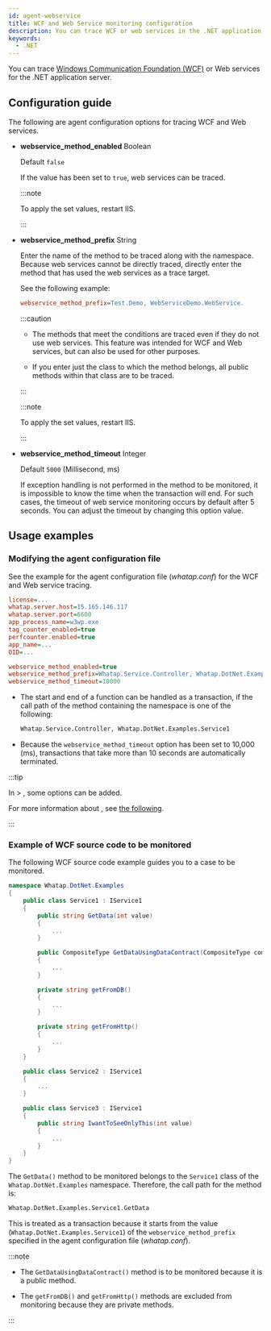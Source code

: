 ```yaml
---
id: agent-webservice
title: WCF and Web Service monitoring configuration
description: You can trace WCF or web services in the .NET application servers.
keywords:
  - .NET
---
```


You can trace [Windows Communication Foundation (WCF)](https://learn.microsoft.com/dotnet/framework/wcf/whats-wcf) or Web services for the .NET application server.

## Configuration guide

The following are agent configuration options for tracing WCF and Web services.

- **webservice_method_enabled** <span class='type'>Boolean</span>

  Default `false`

  If the value has been set to `true`, web services can be traced. 

  :::note

  To apply the set values, restart IIS.

  :::

- **webservice_method_prefix** <span class='type'>String</span>

  Enter the name of the method to be traced along with the namespace. Because web services cannot be directly traced, directly enter the method that has used the web services as a trace target.

  See the following example:

  ```ini title='whatap.conf'
  webservice_method_prefix=Test.Demo, WebServiceDemo.WebService.
  ```

  :::caution

  - The methods that meet the conditions are traced even if they do not use web services. This feature was intended for WCF and Web services, but can also be used for other purposes.

  - If you enter just the class to which the method belongs, all public methods within that class are to be traced.

  :::

  :::note

  To apply the set values, restart IIS.

  :::

- **webservice_method_timeout** <span class='type'>Integer</span>

  Default `5000` (Millisecond, ms)

  If exception handling is not performed in the method to be monitored, it is impossible to know the time when the transaction will end. For such cases, the timeout of web service monitoring occurs by default after 5 seconds. You can adjust the timeout by changing this option value.

## Usage examples

### Modifying the agent configuration file

See the example for the agent configuration file (_whatap.conf_) for the WCF and Web service tracing.

```ini title="whatap.conf" showLineNumbers {10-12}
license=...
whatap.server.host=15.165.146.117
whatap.server.port=6600
app_process_name=w3wp.exe
tag_counter_enabled=true
perfcounter.enabled=true
app_name=...
OID=...

webservice_method_enabled=true
webservice_method_prefix=Whatap.Service.Controller, Whatap.DotNet.Examples.Service1
webservice_method_timeout=10000
```

- The start and end of a function can be handled as a transaction, if the call path of the method containing the namespace is one of the following:

  ```txt
  Whatap.Service.Controller, Whatap.DotNet.Examples.Service1
  ```

- Because the `webservice_method_timeout` option has been set to 10,000 (ms), transactions that take more than 10 seconds are automatically terminated.

:::tip

In <Cmdname sid="side_management" className="uitext" /> &gt; <Cmdname sid="side_agentSetting" className="uitext" />, some options can be added.

<ImgLang img="dotnet-wcf-example-pic.png" desc="Trace analysis" />

For more information about <Cmdname sid="side_agentSetting" className="uitext" />, see [the following](set-agent#set-agent-service).

:::

### Example of WCF source code to be monitored

The following WCF source code example guides you to a case to be monitored.

```csharp {5,10,15,20} showLineNumbers
namespace Whatap.DotNet.Examples
{
    public class Service1 : IService1
    {
        public string GetData(int value)
        {
            ...
        }

        public CompositeType GetDataUsingDataContract(CompositeType composite)
        {
            ...
        }

        private string getFromDB()
        {
            ...
        }

        private string getFromHttp()
        {
            ...
        }
    }

    public class Service2 : IService1
    {
        ...
    }

    public class Service3 : IService1
    {
        public string IwantToSeeOnlyThis(int value)
        {
            ...
        }
    }
}
```

The `GetData()` method to be monitored belongs to the `Service1` class of the `Whatap.DotNet.Examples` namespace. Therefore, the call path for the method is:

```txt
Whatap.DotNet.Examples.Service1.GetData
```

This is treated as a transaction because it starts from the value (`Whatap.DotNet.Examples.Service1`) of the `webservice_method_prefix` specified in the agent configuration file (_whatap.conf_).

:::note

- The `GetDataUsingDataContract()` method is to be monitored because it is a public method.

- The `getFromDB()` and `getFromHttp()` methods are excluded from monitoring because they are private methods.

:::
